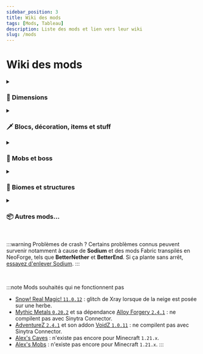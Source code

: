 ```yaml
---
sidebar_position: 3
title: Wiki des mods
tags: [Mods, Tableau]
description: Liste des mods et lien vers leur wiki
slug: /mods
---
```



# Wiki des mods

<details className="accordion dimensions">
<summary><h3>🌌 Dimensions</h3></summary>
<DocsTable data={[
    ['Deeper and Darker', 'https://modrinth.com/mod/deeperdarker', '1.3.1', 'Github Wiki', 'https://github.com/KyaniteMods/DeeperAndDarker/wiki', false],
    ['Eternal Starlight', 'https://modrinth.com/mod/eternal-starlight', '0.1.16', '', '', false],
    ['The Aether', 'https://modrinth.com/mod/aether', '1.5.1-beta.3', 'wiki.gg', 'https://aether.wiki.gg/wiki/Aether_Wiki', true],
    ['The Bumblezone', 'https://modrinth.com/mod/the-bumblezone', '7.7.3', 'Github Wiki', 'https://github.com/TelepathicGrunt/Bumblezone/wiki', false],
    ['The Twilight Forest', 'https://www.curseforge.com/minecraft/mc-mods/the-twilight-forest', '4.6.2790', 'benimatic.com', 'http://benimatic.com/tfwiki/index.php/Main_Page', true],
    ['The Undergarden', 'https://modrinth.com/mod/the-undergarden', '0.8.22', 'Fandom', 'https://the-undergarden-mod.fandom.com/wiki/The_Undergarden_Mod_Wiki', false],
]}/>
</details>

<details className="accordion items">
<summary><h3>🗡️ Blocs, décoration, items et stuff</h3></summary>
<DocsTable data={[
    ['Advanced Netherite', 'https://modrinth.com/mod/advanced-netherite', '2.1.6', 'Github Wiki', 'https://github.com/Autovw/AdvancedNetherite/wiki/Crafting-Recipes', false],
    ['Amendments', 'https://modrinth.com/mod/amendments', '1.2.19', 'Github Wiki', 'https://github.com/MehVahdJukaar/Supplementaries/wiki/Amendments', true],
    ['Aquaculture 2', 'https://www.curseforge.com/minecraft/mc-mods/aquaculture', '2.7.10', 'Github Wiki', 'https://github.com/TeamMetallurgy/Aquaculture/wiki/Fish', false],
    ['Artifacts', 'https://modrinth.com/mod/artifacts', '12.0.5', 'Github Wiki', 'https://github.com/ochotonida/artifacts/wiki/Items', false],
    ['Aurelj\'s Paintings', 'https://modrinth.com/mod/aureljs-paintings', '1.0.4', '', '', false],
    ['Biomes O\' Plenty', 'https://modrinth.com/mod/biomes-o-plenty', '21.1.0.6', '', '', true],
    ['Chipped', 'https://modrinth.com/mod/chipped', '4.0.2', 'Fandom', 'https://chipped.fandom.com/wiki/Chipped_Wiki', true],
    ['Enchants Plus', 'https://modrinth.com/datapack/enchants-plus', '1.2', 'Modrinth', 'https://modrinth.com/datapack/enchants-plus', true],
    ['Explorer\'s Compass', 'https://modrinth.com/mod/explorers-compass', '3.0.2', '', '', true],
    ['Farmer\'s Delight', 'https://www.curseforge.com/minecraft/mc-mods/farmers-delight', '1.2.4a', 'Github Wiki', 'https://github.com/vectorwing/FarmersDelight/wiki/Getting-Started', true],
    ['Handcrafted', 'https://modrinth.com/mod/handcrafted', '4.0.2', '', '', false],
    ['Immersive Ores', 'https://modrinth.com/mod/immersive-ores', '0.1', '', '', false],
    ['Nature\'s Compass', 'https://modrinth.com/mod/natures-compass', '3.0.3', '', '', true],
    ['Nether Chested', 'https://modrinth.com/mod/new-nether-chest', '21.1.0', '', '', false],
    ['Netherite Extras', 'https://modrinth.com/mod/netherite-extras', '0.4.0', '', '', false],
    ['Relics', 'https://modrinth.com/mod/relics-mod', '0.9.2.0', '', '', true],
    ['RPG Series - Archers', 'https://modrinth.com/mod/archers', '2.1.1', '', '', true],
    ['RPG Series - Gazebos', 'https://modrinth.com/mod/gazebos', '2.0.0', '', '', false],
    ['RPG Series - Jewelry', 'https://modrinth.com/mod/jewelry', '2.0.2', '', '', false],
    ['RPG Series - Paladins & Priests', 'https://modrinth.com/mod/paladins-and-priests', '2.1.1', '', '', true],
    ['RPG Series - Rogues & Warriors', 'https://modrinth.com/mod/rogues-and-warriors', '2.1.0', '', '', true],
    ['RPG Series - Wizards', 'https://modrinth.com/mod/wizards', '2.1.0', '', '', true],
    ['Runes', 'https://modrinth.com/mod/runes', '1.0.3', '', '', false],
    ['Spellbound Weapons (Data Pack)', 'https://modrinth.com/datapack/spellbound-weapons', '4.1.0c', 'Github Wiki', 'https://github.com/SpluoSplatus/Spellbound-Weapons/wiki', false],
    ['Stoneworks', 'https://modrinth.com/mod/stoneworks', '21.1.0', '', '', false],
]}/>
</details>

<details className="accordion mobs">
<summary><h3>🧟 Mobs et boss</h3></summary>
<DocsTable data={[
    ['Bagus Mob', 'https://www.curseforge.com/minecraft/mc-mods/bagus-mob', '7.2.0', '', '', false],
    ['Bosses of Mass Destruction [BOMD]', 'https://modrinth.com/mod/bosses-of-mass-destruction', '1.10.2', 'Minecraft Guides', 'https://www.minecraft-guides.com/mod/bosses-of-mass-destruction/', false],
    ['Creeper Overhaul', 'https://modrinth.com/mod/creeper-overhaul', '4.0.5', '', '', false],
    ['Earth Mobs', 'https://www.curseforge.com/minecraft/mc-mods/earth-mobs', '19.0.2', '', '', false],
    ['Enderman Overhaul', 'https://modrinth.com/mod/enderman-overhaul', '2.0.0', '', '', false],
    ['Ender Zoology', 'https://modrinth.com/mod/ender-zoology', '21.1.2', '', '', false],
    ['Friends & Foes', 'https://modrinth.com/mod/friends-and-foes-forge', '3.0.5', 'Github Wiki', 'https://github.com/Faboslav/friends-and-foes/wiki', true],
    ['Hunter\'s Return', 'https://modrinth.com/mod/hunters-return', '18.1.0', '', '', false],
    ['Illager Invasion', 'https://modrinth.com/mod/illager-invasion', '21.1.2', '', '', true],
    ['Knight Quest', 'https://modrinth.com/mod/knight-quest', '1.7.1', 'Modrinth', 'https://modrinth.com/mod/knight-quest', true],
    ['Mobs of Mythology', 'https://modrinth.com/mod/mobs-of-mythology', '2.0.5', '', '', false],
    ['Monster Plus', 'https://www.curseforge.com/minecraft/mc-mods/monster-plus', '1.1.9.0', 'CurseForge', 'https://www.curseforge.com/minecraft/mc-mods/monster-plus', true],
    ['Mutant Monsters', 'https://modrinth.com/mod/mutant-monsters', '21.1.0', '', '', false],
    ['Safro\'s Mobs', 'https://www.curseforge.com/minecraft/mc-mods/safros-mobs', '0.1.2', '', '', false],
    ['True Ending: Ender Dragon Overhaul (Data Pack)', 'https://modrinth.com/datapack/true-ending', '1.1.2d', '', '', false],
    ['Useless Reptile', 'https://modrinth.com/mod/useless-reptile', '0.8.3', 'Modrinth', 'https://modrinth.com/mod/useless-reptile', true],
]}/>
</details>

<details className="accordion biomes">
<summary><h3>🌳 Biomes et structures</h3></summary>
<DocsTable data={[
    ['Better Archeology', 'https://modrinth.com/mod/better-archeology', '1.2.1', 'Github Wiki', 'https://github.com/Pandarix/BetterArcheology/wiki', true],
    ['BetterEnd', 'https://modrinth.com/mod/betterend', '21.0.11', 'Github Wiki', 'https://github.com/paulevsGitch/BetterEnd/wiki/Biomes', true],
    ['BetterNether', 'https://modrinth.com/mod/betternether', '21.0.11', 'Github Wiki', 'https://github.com/paulevsGitch/BetterNether/wiki/Biomes', true],
    ['Comforts', 'https://modrinth.com/mod/comforts', '9.0.3', '', '', false],
    ['Infinity Cave', 'https://modrinth.com/datapack/infinity-cave', '0.6', '', '', true],
    ['Luki\'s Crazy Chambers', 'https://modrinth.com/datapack/lukis-crazy-chambers', '1.0', '', '', false],
    ['Luki\'s Grand Capitals', 'https://modrinth.com/datapack/lukis-grand-capitals', '1.0', '', '', false],
    ['Minerally', 'https://modrinth.com/mod/minerally', '1.21', '', '', false],
    ['MES - Moog\'s End Structures', 'https://modrinth.com/mod/mes-moogs-end-structures', '1.3.3', 'Modrinth', 'https://modrinth.com/mod/mes-moogs-end-structures/gallery', false],
    ['MNS - Moog\'s Nether Structures', 'https://modrinth.com/mod/mns-moogs-nether-structures', '1.0.3', 'Modrinth', 'https://modrinth.com/mod/mns-moogs-nether-structures/gallery', false],
    ['MSS - Moog\'s Soaring Structures', 'https://modrinth.com/mod/mss-moogs-soaring-structures', '1.2.5', 'Modrinth', 'https://modrinth.com/mod/mss-moogs-soaring-structures/gallery', false],
    ['MVS - Moog\'s Voyager Structures', 'https://modrinth.com/mod/moogs-voyager-structures', '4.1.5', 'Modrinth', 'https://modrinth.com/mod/moogs-voyager-structures/gallery', false],
    ['Profundis: Nine New Quality Cave Biomes', 'https://modrinth.com/mod/profundis', '1.7.1', '', '', false],
    ['Repurposed Structures', 'https://modrinth.com/mod/repurposed-structures-forge', '7.5.10', '', '', false],
    ['qrafty\'s Underground Villages (Data Pack)', 'https://modrinth.com/datapack/qraftys-bunkers', '2.2', '', '', false],
    ['Terralith', 'https://modrinth.com/datapack/terralith', '2.5.5', 'stardustlabs.miraheze.org', 'https://stardustlabs.miraheze.org/wiki/Terralith', true],
    ['Towns and Towers [T and T]', 'https://modrinth.com/mod/towns-and-towers', '1.13.2', '', '', false],
    ['Underground Bunkers', 'https://modrinth.com/mod/underground-bunkers', '1.0.4', '', '', false],
    ['Waystones', 'https://modrinth.com/mod/waystones', '2.1.4', 'mods.twelveiterations.com', 'https://mods.twelveiterations.com/mc/waystones/', true],
    ['When Dungeons Arise', 'https://modrinth.com/mod/when-dungeons-arise', '2.1.60', '', '', true],
    ['YUNG\'s Better Dungeons', 'https://modrinth.com/mod/yungs-better-dungeons', '5.1.2', '', '', false],
    ['YUNG\'s Better Mineshafts', 'https://modrinth.com/mod/yungs-better-mineshafts', '5.1.1', '', '', false],
    ['YUNG\'s Better Ocean Monuments', 'https://modrinth.com/mod/yungs-better-ocean-monuments', '4.1.1', '', '', false],
    ['YUNG\'s Better Strongholds', 'https://modrinth.com/mod/yungs-better-strongholds', '5.1.2', '', '', false],
    ['YUNG\'s Better Jungle Temples', 'https://modrinth.com/mod/yungs-better-jungle-temples', '3.1.1', '', '', false],
    ['YUNG\'s Better Witch Huts', 'https://modrinth.com/mod/yungs-better-witch-huts', '4.1.1', '', '', false],
    ['YUNG\'s Bridges', 'https://modrinth.com/mod/yungs-bridges', '5.1.1', '', '', false],
    ['YUNG\'s Extras', 'https://modrinth.com/mod/yungs-extras', '5.1.1', '', '', false],
]}/>
</details>

<details className="accordion misc">
<summary><h3>📦 Autres mods...</h3></summary>
<DocsTable data={[
    ['AppleSkin', 'https://modrinth.com/mod/appleskin', '3.0.5', '', '', false],
    ['Better End Cities for BetterEnd', 'https://modrinth.com/mod/better-end-cities-for-betterend', '1.21', '', '', false],
    ['BetterEnd Crashed Ships Tweaks', 'https://modrinth.com/mod/betterend-crashed-ships-tweaks', '1.1.0', '', '', false],
    ['Better Than Bunnies', 'https://modrinth.com/mod/better-than-bunnies', '1.4.0', '', '', false],
    ['Better Than Llamas', 'https://modrinth.com/mod/better-than-llamas', '1.3.0', '', '', false],
    ['Biome Music', 'https://www.curseforge.com/minecraft/mc-mods/biome-music', '2.5', '', '', false],
    ['Charm of Undying', 'https://modrinth.com/mod/charm-of-undying', '9.1.0', '', '', false],
    ['Creeper Firework', 'https://modrinth.com/mod/creeper-firework', '2.2.0', '', '', false],
    ['Death Finder', 'https://modrinth.com/mod/death-finder', '21.1.0', '', '', false],
    ['Duckling', 'https://modrinth.com/mod/duckling', '5.0.1', '', '', false],
    ['Diagonal Fences', 'https://modrinth.com/mod/diagonal-fences', '21.1.0', '', '', false],
    ['Diagonal Walls', 'https://modrinth.com/mod/diagonal-walls', '21.1.0', '', '', false],
    ['Diagonal Windows', 'https://modrinth.com/mod/diagonal-windows', '21.1.0', '', '', false],
    ['Easy Anvils', 'https://modrinth.com/mod/easy-anvils', '21.0.0', '', '', false],
    ['Easy Magic', 'https://modrinth.com/mod/easy-magic', '21.1.0', '', '', false],
    ['Explosive Enhancement', 'https://modrinth.com/mod/explosive-enhancement', '1.2.3', '', '', false],
    ['FallingTree', 'https://modrinth.com/mod/fallingtree', '1.21.1.2', '', '', false],
    ['Farsight', 'https://www.curseforge.com/minecraft/mc-mods/farsight', '3.8', '', '', false],
    ['Farmer\'s Delight - Caves Delight', 'https://modrinth.com/mod/caves-delight', '1.0.2.3', '', '', false],
    ['Farmer\'s Delight - Deeper and Darker Delight', 'https://www.curseforge.com/minecraft/mc-mods/deeper-and-darker-delight', '1.0.2.2', '', '', false],
    ['Farmer\'s Delight - Friends&Foes Delight', 'https://modrinth.com/mod/friendsfoes-delight', '1.0.1', '', '', false],
    ['Farmer\'s Delight - Biomes O\' Plenty Delight', 'https://www.curseforge.com/minecraft/mc-mods/biomes-o-plenty-delight', '1.0.1.4', '', '', false],
    ['Farmer\'s Delight - Nature Delight', 'https://www.curseforge.com/minecraft/mc-mods/nature-delight', '1.0.0.1', '', '', false],
    ['Farmer\'s Delight - Twilight\'s Flavors & Delight', 'https://www.curseforge.com/minecraft/mc-mods/twilights-flavors-delight', '3.0.0+6', '', '', false],
    ['Farmer\'s Delight - Ocean\'s Delight', 'https://www.curseforge.com/minecraft/mc-mods/oceans-delight', '1.0.3', '', '', false],
    ['Farmer\'s Delight - Storage Delight', 'https://www.curseforge.com/minecraft/mc-mods/storage-delight-forge', '24.09.11', '', '', false],
    ['Farmers Structures', 'https://www.curseforge.com/minecraft/mc-mods/farmers-structures', '1.0.1', '', '', false],
    ['Friends&Foes - Beekeeper Hut', 'https://modrinth.com/mod/friends-and-foes-beekeeper-hut-forge', '2.0.1', '', '', false],
    ['Friends&Foes - Flowery Mooblooms', 'https://modrinth.com/mod/friends-and-foes-flowery-mooblooms-forge', '2.0.2', '', '', false],
    ['Leaves Be Gone', 'https://modrinth.com/mod/leaves-be-gone', '21.1.0', '', '', false],
    ['Legendary Tooltips', 'https://modrinth.com/mod/legendary-tooltips', '1.4.11', '', '', false],
    ['Let Sleeping Dogs Lie', 'https://modrinth.com/mod/let-sleeping-dogs-lie', '1.3.0', '', '', false],
    ['Loot Integrations', 'https://www.curseforge.com/minecraft/mc-mods/loot-integrations', '3.9', '', '', false],
    ['Loot Integrations: Randomized Loot Compatibility', 'https://www.curseforge.com/minecraft/mc-mods/vanilla-loot-addon-for-loot-integrations', '1.1', '', '', false],
    ['Loot Integrations: Yung Structures Addon', 'https://www.curseforge.com/minecraft/mc-mods/yung-structures-addon-for-loot-integrations', '1.2', '', '', false],
    ['Missing Wilds', 'https://modrinth.com/mod/missing-wilds', '1.3.2', '', '', false],
    ['MmmMmmMmmMmm', 'https://modrinth.com/mod/mmmmmmmmmmmm', '2.0.6', '', '', false],
    ['More Babies', 'https://modrinth.com/mod/more-babies', '2.0.0', '', '', false],
    ['More Mob Variants', 'https://modrinth.com/mod/more-mob-variants', '1.3.1.1', '', '', false],
    ['Nyf\'s Spiders', 'https://modrinth.com/mod/nyfs-spiders', '2.3.1', '', '', false],
    ['Repurposed Structures - Farmer\'s Delight Compat', 'https://modrinth.com/datapack/repurposed-structures-farmers-delight-compat', '7', '', '', false],
    ['Relics: Artifacts Compat', 'https://modrinth.com/mod/rar-compat', '0.6.3', '', '', false],
    ['RightClickHarvest', 'https://modrinth.com/mod/rightclickharvest', '4.4.0', '', '', false],
    ['Serene Seasons', 'https://modrinth.com/mod/serene-seasons', '10.1.0.1', '', '', false],
    ['Sound Physics Remastered', 'https://modrinth.com/mod/sound-physics-remastered', '1.4.6', '', '', false],
    ['Smarter Farmers (farmers replant)', 'https://modrinth.com/mod/smarter-farmers-farmers-replant', '2.1.4', '', '', false],
    ['Snow Pig', 'https://modrinth.com/mod/snowpig-fabric', '4.0.3', '', '', false],
    ['Trimmable Tools', 'https://modrinth.com/datapack/trimmable-tools', '2.0.3', '', '', false],
    ['Underground Rivers', 'https://modrinth.com/mod/underground-rivers', '1.0.0', '', '', false],
    ['Vein Mining', 'https://modrinth.com/mod/vein-mining', '5.0.0-beta.2', '', '', false],
    ['Visual Workbench', 'https://modrinth.com/mod/visual-workbench', '21.1.0', '', '', false],
    ['What Are They Up To (Watut)', 'https://modrinth.com/mod/what-are-they-up-to', '1.1.4', '', '', false],
    ['Xaero\'s Minimap', 'https://modrinth.com/mod/xaeros-minimap', '24.6.1', '', '', false],
    ['Xaero\'s World Map', 'https://modrinth.com/mod/xaeros-world-map', '1.39.0', '', '', false],
    ['You\'re in Grave Danger', 'https://modrinth.com/mod/yigd', '2.0.7', '', '', false],
    ['3D Skin Layers', 'https://modrinth.com/mod/3dskinlayers', '1.6.7', '', '', false],
]}/>
</details>

<br/>

:::warning Problèmes de crash ?
Certains problèmes connus peuvent survenir notamment à cause de **Sodium** et des mods Fabric transpilés en NeoForge,
tels que **BetterNether** et **BetterEnd**. Si ça plante sans arrêt, [essayez d'enlever Sodium](https://www.reddit.com/r/fabricmc/comments/1fmif7z/game_crashing_getting_block_state_missing_palette/).
:::

<br/>

:::note Mods souhaités qui ne fonctionnent pas
* [Snow! Real Magic! `11.0.12`](https://modrinth.com/mod/snow-real-magic) : glitch de Xray lorsque de la neige est posée sur une herbe.
* [Mythic Metals `0.20.2`](https://modrinth.com/mod/mythicmetals) et sa dépendance [Alloy Forgery `2.4.1`](https://modrinth.com/mod/alloy-forgery) : ne compilent pas avec Sinytra Connector.
* [AdventureZ `2.4.1`](https://modrinth.com/mod/adventurez) et son addon [VoidZ `1.0.11`](https://modrinth.com/mod/voidz) : ne compilent pas avec Sinytra Connector.
* [Alex's Caves](https://modrinth.com/mod/alexs-caves) : n'existe pas encore pour Minecraft `1.21.x`.
* [Alex's Mobs](https://modrinth.com/mod/alexs-mobs) : n'existe pas encore pour Minecraft `1.21.x`.
:::